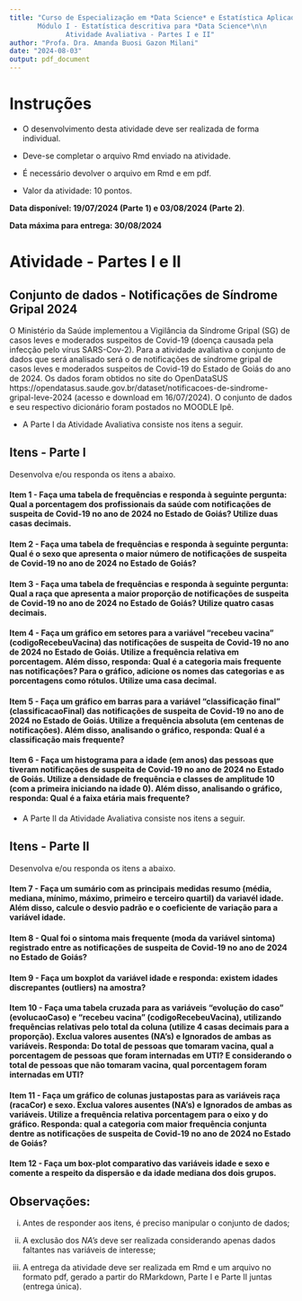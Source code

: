 ---
title: "Curso de Especialização em *Data Science* e Estatística Aplicada\n
       Módulo I - Estatística descritiva para *Data Science*\n\n 
              Atividade Avaliativa - Partes I e II"
author: "Profa. Dra. Amanda Buosi Gazon Milani"    
date: "2024-08-03"
output: pdf_document
---

# Instruções

- O desenvolvimento desta atividade deve ser realizada de forma individual.

- Deve-se completar o arquivo Rmd enviado na atividade.

- É necessário devolver o arquivo em Rmd e em pdf.

- Valor da atividade: 10 pontos.


**Data disponível: 19/07/2024 (Parte 1) e 03/08/2024 (Parte 2)**.

**Data máxima para entrega: 30/08/2024**


# Atividade - Partes I e II


## Conjunto de dados - Notificações de Síndrome Gripal 2024


O Ministério da Saúde implementou a Vigilância da Síndrome Gripal (SG) de casos leves e moderados suspeitos de Covid-19 (doença causada pela infecção pelo vírus SARS-Cov-2). Para a atividade avaliativa o conjunto de dados que será analisado será o de notificações de síndrome gripal de casos leves e moderados suspeitos de Covid-19 do Estado de Goiás do ano de 2024.  Os dados foram obtidos no site do OpenDataSUS https://opendatasus.saude.gov.br/dataset/notificacoes-de-sindrome-gripal-leve-2024 (acesso e download em 16/07/2024). O conjunto de dados e seu respectivo dicionário foram postados no MOODLE Ipê.


- A Parte I da Atividade Avaliativa consiste nos itens a seguir.

## Itens - Parte I

Desenvolva e/ou responda os itens a abaixo.

#### Item 1 - Faça uma tabela de frequências e responda à seguinte pergunta: Qual a porcentagem dos profissionais da saúde com notificações de suspeita de Covid-19 no ano de 2024 no Estado de Goiás? Utilize duas casas decimais. 


#### Item 2 - Faça uma tabela de frequências e responda à seguinte pergunta: Qual é o sexo que apresenta o maior número de notificações de suspeita de Covid-19 no ano de 2024 no Estado de Goiás? 

#### Item 3 - Faça uma tabela de frequências e responda à seguinte pergunta: Qual a raça que apresenta a maior proporção de notificações de suspeita de Covid-19 no ano de 2024 no Estado de Goiás? Utilize quatro casas decimais. 


#### Item 4 - Faça um gráfico em setores para a variável "recebeu vacina" (codigoRecebeuVacina) das notificações de suspeita de Covid-19 no ano de 2024 no Estado de Goiás. Utilize a frequência relativa em porcentagem. Além disso, responda: Qual é a categoria mais frequente nas notificações? Para o gráfico, adicione os nomes das categorias e as porcentagens como rótulos. Utilize uma casa decimal.


#### Item 5 - Faça um gráfico em barras para a variável "classificação final" (classificacaoFinal) das notificações de suspeita de Covid-19 no ano de 2024 no Estado de Goiás. Utilize a frequência absoluta (em centenas de notificações). Além disso, analisando o gráfico, responda: Qual é a classificação mais frequente?

#### Item 6 - Faça um histograma para a idade (em anos) das pessoas que tiveram notificações de suspeita de Covid-19 no ano de 2024 no Estado de Goiás. Utilize a densidade de frequência e classes de amplitude 10 (com a primeira iniciando na idade 0). Além disso, analisando o gráfico, responda: Qual é a faixa etária mais frequente?
  


- A Parte II da Atividade Avaliativa consiste nos itens a seguir.

## Itens - Parte II

Desenvolva e/ou responda os itens a abaixo.


#### Item 7 - Faça um sumário com as principais medidas resumo (média, mediana, mínimo, máximo, primeiro e terceiro quartil) da variavél idade. Além disso, calcule o desvio padrão e o coeficiente de variação para a variável idade.

#### Item 8 - Qual foi o sintoma mais frequente (moda da variável sintoma) registrado entre as notificações de suspeita de Covid-19 no ano de 2024 no Estado de Goiás?

#### Item 9 - Faça um boxplot da variável idade e responda: existem idades discrepantes (outliers) na amostra?

#### Item 10 - Faça uma tabela cruzada para as variáveis "evolução do caso" (evolucaoCaso) e "recebeu vacina" (codigoRecebeuVacina), utilizando frequências relativas pelo total da coluna (utilize 4 casas decimais para a proporção). Exclua valores ausentes (NA's) e Ignorados de ambas as variáveis. Responda: Do total de pessoas que tomaram vacina, qual a porcentagem de pessoas que foram internadas em UTI? E considerando o total de pessoas que não tomaram vacina, qual porcentagem foram internadas em UTI?

#### Item 11 - Faça um gráfico de colunas justapostas para as variáveis raça (racaCor) e sexo. Exclua valores ausentes (NA's) e Ignorados de ambas as variáveis. Utilize a frequência relativa porcentagem para o eixo y do gráfico. Responda: qual a categoria com maior frequência conjunta dentre as notificações de suspeita de Covid-19 no ano de 2024 no Estado de Goiás?

#### Item 12 - Faça um box-plot comparativo das variáveis idade e sexo e comente a respeito da dispersão e da idade mediana dos dois grupos.



## Observações:

(i) Antes de responder aos itens, é preciso manipular o conjunto de dados; 

(ii) A exclusão dos *NA's* deve ser realizada considerando apenas dados faltantes nas variáveis de interesse; 

(iii) A entrega da atividade deve ser realizada em Rmd e um arquivo no formato pdf, gerado a partir do RMarkdown, Parte I e Parte II juntas (entrega única).

